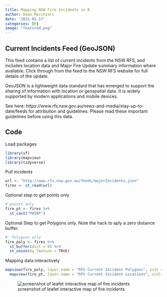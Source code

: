 ```yaml
---
title: Mapping NSW Fire Incidents in R
author: Dean Marchiori
date: '2021-01-17'
categories: [R]
image: "featured.png"
---
```


## Current Incidents Feed (GeoJSON)  

This feed contains a list of current incidents from the NSW RFS, and includes location data and Major Fire Update summary information where available. Click through from the feed to the NSW RFS website for full details of the update.   

GeoJSON is a lightweight data standard that has emerged to support the sharing of information with location or geospatial data. It is widely supported by modern applications and mobile devices.

See here: https://www.rfs.nsw.gov.au/news-and-media/stay-up-to-date/feeds for attribution and guidelines. Please read these important guidelines before using this data.  

##  Code  

Load packages  

```r
library(sf)
library(mapview)
library(tidyverse)
```  

Pull incidents  

```r
url <- "http://www.rfs.nsw.gov.au/feeds/majorIncidents.json"
fires <- st_read(url)
```

Optional step to get points only  

```r
# points only
fire_pt <- fires %>% 
  st_cast("POINT") 
```

Optional Step to get Polygons only. Note the hack to aply a zero distance 
buffer.  

```r
#' Polygons only
fire_poly <- fires %>% 
  st_buffer(dist = 0) %>% 
  st_union(by_feature = TRUE)
```

Mapping data interactively 

```r
mapview(fire_poly, layer.name = "RFS Current Incident Polygons", zcol = "category") +
  mapview(fire_pt, layer.name = "RFS Current Incident Locations", zcol = "category")
```

![screenshot of leafet interactive map of fire incidents](featured.png)